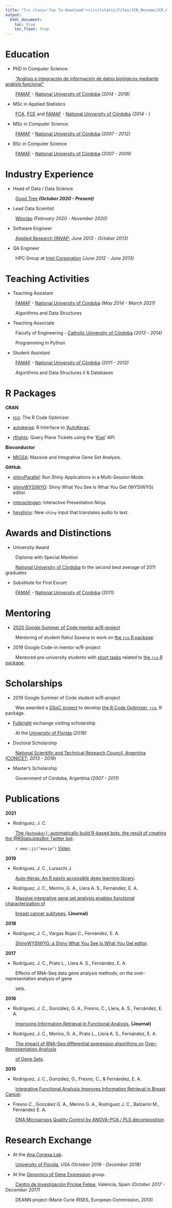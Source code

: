 ```yaml
---
title: "[<i class='fas fa-download'></i>](static/files/JCR_Resume/JCR_Resume.pdf) Resume"
output:
  html_document: 
    toc: true
    toc_float: true
---
```


# Education

* PhD in Computer Science:

&nbsp;&nbsp;&nbsp;&nbsp;&nbsp;&nbsp;&nbsp; 
["Análisis e integración de información de datos biológicos mediante análisis funcional"](https://jcrodriguez1989.github.io/tesis_doctoral/)

<!-- Research topic: "Statistical/computational methodologies for functional  -->
<!-- analysis at the level of gene isomorphisms". -->

&nbsp;&nbsp;&nbsp;&nbsp;&nbsp;&nbsp;&nbsp; 
[FAMAF](http://www.famaf.unc.edu.ar/) - [National University of Córdoba](https://www.unc.edu.ar/english/) *(2014 - 2019)*

* MSc in Applied Statistics

&nbsp;&nbsp;&nbsp;&nbsp;&nbsp;&nbsp;&nbsp; 
[FCA](http://www.agro.unc.edu.ar/), [FCE](http://www.eco.unc.edu.ar/) and [FAMAF](http://www.famaf.unc.edu.ar/) - [National University of Córdoba](https://www.unc.edu.ar/english/) *(2014 - )*

* MSc in Computer Science

&nbsp;&nbsp;&nbsp;&nbsp;&nbsp;&nbsp;&nbsp; 
[FAMAF](http://www.famaf.unc.edu.ar/) - [National University of Córdoba](https://www.unc.edu.ar/english/) *(2007 - 2012)*

* BSc in Computer Science

&nbsp;&nbsp;&nbsp;&nbsp;&nbsp;&nbsp;&nbsp; 
[FAMAF](http://www.famaf.unc.edu.ar/) - [National University of Córdoba](https://www.unc.edu.ar/english/) *(2007 - 2009)*


# Industry Experience

* Head of Data / Data Science

&nbsp;&nbsp;&nbsp;&nbsp;&nbsp;&nbsp;&nbsp; 
[Good Tree](https://www.getgoodtree.com/) **_(October 2020 - Present)_**

* Lead Data Scientist

&nbsp;&nbsp;&nbsp;&nbsp;&nbsp;&nbsp;&nbsp; 
[Winclap](https://www.winclap.com/) *(February 2020 - November 2020)*

* Software Engineer

&nbsp;&nbsp;&nbsp;&nbsp;&nbsp;&nbsp;&nbsp; 
[Applied Research (INVAP](http://www.invap.com.ar/en/); *June 2013 - October 2013)*

* QA Engineer

&nbsp;&nbsp;&nbsp;&nbsp;&nbsp;&nbsp;&nbsp; 
HPC Group at [Intel Corporation](https://www.intel.com) *(June 2012 - June 2013)*


# Teaching Activities

* Teaching Assistant

&nbsp;&nbsp;&nbsp;&nbsp;&nbsp;&nbsp;&nbsp; 
[FAMAF](http://www.famaf.unc.edu.ar/) - [National University of Córdoba](https://www.unc.edu.ar/english/) *(May 2014 - March 2021)*

&nbsp;&nbsp;&nbsp;&nbsp;&nbsp;&nbsp;&nbsp; 
Algorithms and Data Structures

<!-- **Postgraduate course** -->

<!-- [IBYME - CONICET](https://www.ibyme.org.ar/) *(December 2015)* -->

<!-- "Chromatin and gene regulation: from the gen to the genome" -->

* Teaching Associate

&nbsp;&nbsp;&nbsp;&nbsp;&nbsp;&nbsp;&nbsp; 
Faculty of Engineering - [Catholic University of Córdoba](https://ucc.edu.ar/) *(2013 - 2014)*

&nbsp;&nbsp;&nbsp;&nbsp;&nbsp;&nbsp;&nbsp; 
Programming in Python

* Student Assistant

&nbsp;&nbsp;&nbsp;&nbsp;&nbsp;&nbsp;&nbsp; 
[FAMAF](http://www.famaf.unc.edu.ar/) - [National University of Córdoba](https://www.unc.edu.ar/english/) *(2011 - 2012)*

&nbsp;&nbsp;&nbsp;&nbsp;&nbsp;&nbsp;&nbsp; 
Algorithms and Data Structures II & Databases


# R Packages

**CRAN**

* [rco](https://cran.r-project.org/package=rco): The R Code Optimizer.

* [autokeras](https://cran.r-project.org/package=autokeras): R Interface to ['AutoKeras'](https://autokeras.com/).

* [rflights](https://cran.r-project.org/package=rflights): Query Plane Tickets using the '[Kiwi](https://www.kiwi.com)' API.

**Bioconductor**

* [MIGSA](http://bioconductor.org/packages/MIGSA/): Massive and Integrative Gene Set Analysis.

**GitHub**

* [shinyParallel](https://github.com/jcrodriguez1989/shinyParallel): Run Shiny Applications in a Multi-Session Mode.

* [shinyWYSIWYG](https://github.com/jcrodriguez1989/shinyWYSIWYG): Shiny What You See Is What You Get (WYSIWYG) editor.

* [interactingan](https://github.com/jcrodriguez1989/interactingan): Interactive Presentation Ninja.

* [heyshiny](https://github.com/jcrodriguez1989/heyshiny): New `shiny` input that translates audio to text.

# Awards and Distinctions

* University Award

&nbsp;&nbsp;&nbsp;&nbsp;&nbsp;&nbsp;&nbsp; 
Diploma with Special Mention

&nbsp;&nbsp;&nbsp;&nbsp;&nbsp;&nbsp;&nbsp; 
[National University of Córdoba](https://www.unc.edu.ar/english/) to the second best average of 
2011 graduates

* Substitute for First Escort

&nbsp;&nbsp;&nbsp;&nbsp;&nbsp;&nbsp;&nbsp; 
[FAMAF](http://www.famaf.unc.edu.ar/) - [National University of Córdoba](https://www.unc.edu.ar/english/) *(2011)*

# Mentoring

* [2020 Google Summer of Code mentor w/R-project](https://summerofcode.withgoogle.com/projects/#6187591176552448/)

&nbsp;&nbsp;&nbsp;&nbsp;&nbsp;&nbsp;&nbsp; 
Mentoring of student Rahul Saxena to work on [the `rco` R package](https://jcrodriguez1989.github.io/rco/).

* 2019 Google Code-in mentor w/R-project

&nbsp;&nbsp;&nbsp;&nbsp;&nbsp;&nbsp;&nbsp; 
Mentored pre-university students with [short tasks](https://codein.withgoogle.com/archive/2019/organization/5963835628847104/task/) related to [the `rco` R package](https://jcrodriguez1989.github.io/rco/).

# Scholarships

* 2019 Google Summer of Code student w/R-project

&nbsp;&nbsp;&nbsp;&nbsp;&nbsp;&nbsp;&nbsp; 
Was awarded a [GSoC project](https://summerofcode.withgoogle.com/archive/2019/projects/6300906386096128/) to develop [the R Code Optimizer, `rco`](https://jcrodriguez1989.github.io/rco/), R package.

* [Fulbright](https://www.cies.org/) exchange visiting scholarship

&nbsp;&nbsp;&nbsp;&nbsp;&nbsp;&nbsp;&nbsp; 
At the [University of Florida](http://www.ufl.edu/) *(2018)*

* Doctoral Scholarship

<!-- Research topic: "Information analysis and integration methodologies for genomic  -->
<!-- data from mass sequencing technologies." -->

&nbsp;&nbsp;&nbsp;&nbsp;&nbsp;&nbsp;&nbsp; 
[National Scientific and Technical Research Council, Argentina (CONICET](https://www.conicet.gov.ar/?lan=en); *2013 - 2019*)

* Master's Scholarship

&nbsp;&nbsp;&nbsp;&nbsp;&nbsp;&nbsp;&nbsp; 
Government of Córdoba, Argentina *(2007 - 2011)*


# Publications

**2021**

* Rodriguez, J. C.

&nbsp;&nbsp;&nbsp;&nbsp;&nbsp;&nbsp;&nbsp; 
[The `{botmaker}`: automatically build R-based bots, the result of creating the \@RStatsJobsBot Twitter bot](https://github.com/LatinR/presentaciones-LatinR2021#desarrollo-de-paquetes---sesion-en-vivo).

&nbsp;&nbsp;&nbsp;&nbsp;&nbsp;&nbsp;&nbsp; 
`r emo::ji("movie")` [Video](https://youtu.be/k7KL_YbtKpw)

**2019**

* Rodriguez, J. C., Luraschi J.

&nbsp;&nbsp;&nbsp;&nbsp;&nbsp;&nbsp;&nbsp; 
[Auto-Keras: An R easily accessible deep learning library](https://github.com/LatinR/presentaciones-LatinR2019#auto-keras-an-r-easily-accessible-deep-learning-library).

<!-- At the Latinamerican Conference About the Use of R in R&D. Santiago, Chile. -->

* Rodriguez, J. C., Merino, G. A., Llera A. S., Fernández, E. A.

&nbsp;&nbsp;&nbsp;&nbsp;&nbsp;&nbsp;&nbsp; 
[Massive integrative gene set analysis enables functional characterization of ](https://doi.org/10.1016/j.jbi.2019.103157)

&nbsp;&nbsp;&nbsp;&nbsp;&nbsp;&nbsp;&nbsp; 
[breast cancer subtypes.](https://doi.org/10.1016/j.jbi.2019.103157) **(Journal)**

**2018**

* Rodriguez, J. C., Vargas Rojas C., Fernández, E. A.

&nbsp;&nbsp;&nbsp;&nbsp;&nbsp;&nbsp;&nbsp; 
[ShinyWYSIWYG: a Shiny What You See Is What You Get editor](https://github.com/LatinR/presentaciones-LatinR2018#shinywysiwyg-a-shiny-what-you-see-is-what-you-get-editor-pdf-presentaci%C3%B3n--shiny-app--repositorio).

<!-- At the Latinamerican Conference About the Use of R in R&D. Buenos Aires. -->

**2017**

* Rodriguez, J. C., Prato L., Llera A. S., Fernández, E. A.

&nbsp;&nbsp;&nbsp;&nbsp;&nbsp;&nbsp;&nbsp; 
Effects of RNA-Seq data gene analysis methods, on the 
over-representation analysis of gene 

&nbsp;&nbsp;&nbsp;&nbsp;&nbsp;&nbsp;&nbsp; 
sets.

<!-- At the Argentine Congress of Bioengineering. Córdoba. -->

**2016**

* Rodriguez, J. C., González, G. A., Fresno, C., Llera, A. S., Fernández, E. A.

&nbsp;&nbsp;&nbsp;&nbsp;&nbsp;&nbsp;&nbsp; 
[Improving Information Retrieval in Functional Analysis.](https://doi.org/10.1016/j.compbiomed.2016.09.017) **(Journal)**

<!-- &nbsp;&nbsp;&nbsp;&nbsp;&nbsp;&nbsp;&nbsp; Computers in Biology and Medicine. Amsterdam; Year: 2016 vol. 79 p. 10 - 20 *(Journal)*. -->

* Rodriguez, J. C., Merino, G. A., Prato L., Llera A. S., Fernández, E. A.

&nbsp;&nbsp;&nbsp;&nbsp;&nbsp;&nbsp;&nbsp; 
[The impact of RNA-Seq differential expression algorithms on ](https://www.researchgate.net/publication/311946206_The_impact_of_RNA-Seq_differential_expression_algorithms_on_Over_-Representation_Analysis_of_Gene_Sets)
[Over-Representation Analysis](https://www.researchgate.net/publication/311946206_The_impact_of_RNA-Seq_differential_expression_algorithms_on_Over_-Representation_Analysis_of_Gene_Sets)

&nbsp;&nbsp;&nbsp;&nbsp;&nbsp;&nbsp;&nbsp; 
[of Gene Sets](https://www.researchgate.net/publication/311946206_The_impact_of_RNA-Seq_differential_expression_algorithms_on_Over_-Representation_Analysis_of_Gene_Sets).

<!-- In International Society for Computational Biology Latin America Bioinformatics  -->
<!-- Conference. Buenos Aires. -->

**2015**

* Rodriguez, J. C., González, G., Fresno, C., & Fernández, E. A.

&nbsp;&nbsp;&nbsp;&nbsp;&nbsp;&nbsp;&nbsp; 
[Integrative Functional Analysis Improves Information Retrieval in Breast Cancer](https://doi.org/10.1007/978-3-319-25751-8_6).

<!-- In Iberoamerican Congress on Pattern Recognition (pp. 43-50). Springer International -->
<!-- Publishing. -->

* Fresno C., González G. A., Merino G. A., Rodriguez J. C., Balzarini M., Fernández E. A.

&nbsp;&nbsp;&nbsp;&nbsp;&nbsp;&nbsp;&nbsp; 
[DNA Microarrays Quality Control by ANOVA-PCA / PLS decomposition](https://fcf.unse.edu.ar/eventos/gab2014/contenido/pdf/DE01.pdf).

<!-- In XIX Scientific Meeting of the Biometry Argentine Group. -->


# Research Exchange

* At the [Ana Conesa Lab](http://conesalab.org/).

&nbsp;&nbsp;&nbsp;&nbsp;&nbsp;&nbsp;&nbsp; 
[University of Florida](http://www.ufl.edu/), USA *(October 2018 - December 2018)*

* At the [Genomics of Gene Expression](http://conesalab.org/) group.

<!-- Developing a European American NGS analysis Network. -->

&nbsp;&nbsp;&nbsp;&nbsp;&nbsp;&nbsp;&nbsp; 
[Centro de Investigación Prícipe Felipe](www.cipf.es/en/), Valencia, Spain *(October 2017 - December 2017)*

&nbsp;&nbsp;&nbsp;&nbsp;&nbsp;&nbsp;&nbsp; 
DEANN project (Marie Curie IRSES, European Commission, 2013)

<!-- Languages: -->

<!-- Spanish: Native. -->
<!-- English: Advanced. -->
